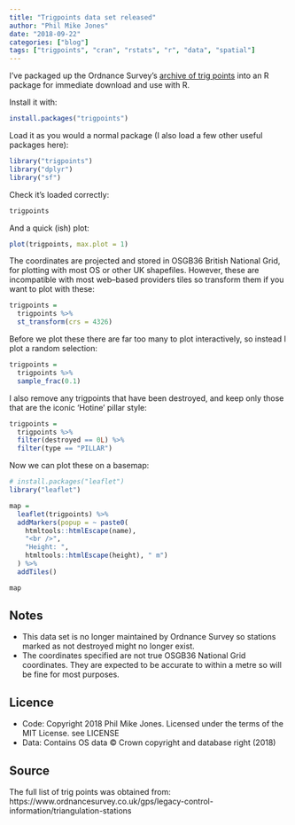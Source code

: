 ```yaml
---
title: "Trigpoints data set released"
author: "Phil Mike Jones"
date: "2018-09-22"
categories: ["blog"]
tags: ["trigpoints", "cran", "rstats", "r", "data", "spatial"]
---
```


I've packaged up the Ordnance Survey's [archive of trig points](https://www.ordnancesurvey.co.uk/gps/legacy-control-information/triangulation-stations) into an R package for immediate download and use with R.

Install it with:

```r
install.packages("trigpoints")
```

Load it as you would a normal package (I also load a few other useful packages here):

```r
library("trigpoints")
library("dplyr")
library("sf")
```

Check it's loaded correctly:

```r
trigpoints
```

And a quick (ish) plot:

```r
plot(trigpoints, max.plot = 1)
```

The coordinates are projected and stored in OSGB36 British National Grid, for plotting with most OS or other UK shapefiles.
However, these are incompatible with most web--based providers tiles so transform them if you want to plot with these:

```r
trigpoints =
  trigpoints %>% 
  st_transform(crs = 4326)
```

Before we plot these there are far too many to plot interactively, so instead I plot a random selection:

```r
trigpoints =
  trigpoints %>% 
  sample_frac(0.1)
```

I also remove any trigpoints that have been destroyed, and keep only those that are the iconic 'Hotine' pillar style:

```r
trigpoints =
  trigpoints %>%
  filter(destroyed == 0L) %>%
  filter(type == "PILLAR")
```

Now we can plot these on a basemap:

```r
# install.packages("leaflet")
library("leaflet")

map =
  leaflet(trigpoints) %>%
  addMarkers(popup = ~ paste0(
    htmltools::htmlEscape(name),
    "<br />",
    "Height: ",
    htmltools::htmlEscape(height), " m")
  ) %>% 
  addTiles()

map
```

## Notes

- This data set is no longer maintained by Ordnance Survey so stations marked as not destroyed might no longer exist.
- The coordinates specified are not true OSGB36 National Grid coordinates. They are expected to be accurate to within a metre so will be fine for most purposes.


## Licence

- Code: Copyright 2018 Phil Mike Jones. Licensed under the terms of the MIT License. see LICENSE
- Data: Contains OS data © Crown copyright and database right (2018)

## Source

The full list of trig points was obtained from: https://www.ordnancesurvey.co.uk/gps/legacy-control-information/triangulation-stations
